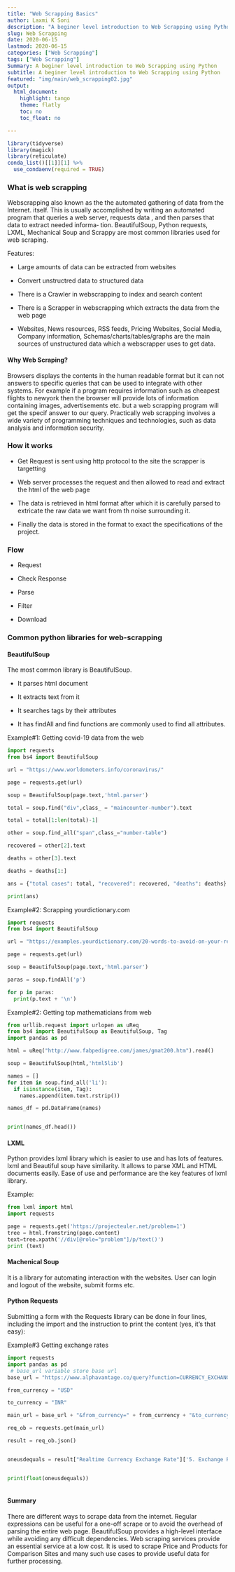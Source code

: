 ```yaml
---
title: "Web Scrapping Basics"
author: Laxmi K Soni 
description: "A beginer level introduction to Web Scrapping using Python"
slug: Web Scrapping
date: 2020-06-15
lastmod: 2020-06-15
categories: ["Web Scrapping"]
tags: ["Web Scrapping"]
Summary: A beginer level introduction to Web Scrapping using Python
subtitle: A beginer level introduction to Web Scrapping using Python
featured: "img/main/web_scrapping02.jpg"
output:
  html_document:
    highlight: tango
    theme: flatly
    toc: no
    toc_float: no

---
```



```r
library(tidyverse)
library(magick)
library(reticulate)
conda_list()[[1]][1] %>% 
  use_condaenv(required = TRUE)

```


### What is web scrapping

Webscrapping also known as the the automated gathering of data from the Internet. 
itself. This is usually accomplished by writing an automated program
that queries a web server, requests data , and then parses that data to extract needed informa‐
tion. BeautifulSoup, Python requests, LXML, Mechanical Soup and Scrappy are most common libraries used for web scraping.


Features:

- Large amounts of data can be extracted from websites

- Convert unstructred data to structured data

- There is a Crawler in webscrapping to index and search content

- There is a Scrapper in webscrapping which extracts the data from the web page

- Websites, News resources, RSS feeds, Pricing Websites, Social Media, Company information, Schemas/charts/tables/graphs are the main sources of unstructured data which a webscrapper uses to get data.


#### Why Web Scraping?
Browsers displays the contents in the human readable format but it can not answers to specific queries that can be used to integrate with other systems. 
For example if a program requires information such as cheapest flights to newyork then the browser will provide lots of information containing images,
advertisements etc. but a web scrapping program will get the specif answer to our query. Practically web scrapping involves a wide variety of programming techniques
and technologies, such as data analysis and information security.


### How it works

- Get Request is sent using http protocol  to the site the scrapper is targetting

- Web server processes the request and then allowed to read and extract the html of the web page

- The data is retrieved in html format after which it is carefully parsed to extricate the raw data we want from th noise surrounding it.

- Finally the data is stored in the format to exact the specifications of the project.



### Flow

- Request

- Check Response

- Parse

- Filter

- Download


### Common python libraries for web-scrapping

#### BeautifulSoup

The most common library is BeautifulSoup. 

- It parses html document

- It extracts text from it

- It searches tags by their attributes

- It has findAll and find functions are commonly used to find all attributes.

Example#1: Getting covid-19 data from the web

```python
import requests
from bs4 import BeautifulSoup

url = "https://www.worldometers.info/coronavirus/"

page = requests.get(url)

soup = BeautifulSoup(page.text,'html.parser')

total = soup.find("div",class_ = "maincounter-number").text

total = total[1:len(total)-1]

other = soup.find_all("span",class_="number-table")

recovered = other[2].text

deaths = other[3].text

deaths = deaths[1:]

ans = {"total cases": total, "recovered": recovered, "deaths": deaths}

print(ans)

```


Example#2: Scrapping yourdictionary.com

```python
import requests
from bs4 import BeautifulSoup

url = "https://examples.yourdictionary.com/20-words-to-avoid-on-your-resume.html"

page = requests.get(url)

soup = BeautifulSoup(page.text,'html.parser')

paras = soup.findAll('p')

for p in paras:
  print(p.text + '\n')
```


Example#2: Getting top mathematicians from web

```python
from urllib.request import urlopen as uReq
from bs4 import BeautifulSoup as BeautifulSoup, Tag
import pandas as pd

html = uReq("http://www.fabpedigree.com/james/gmat200.htm").read()

soup = BeautifulSoup(html,'html5lib')

names = []
for item in soup.find_all('li'):
  if isinstance(item, Tag):
    names.append(item.text.rstrip())

names_df = pd.DataFrame(names)    


print(names_df.head())    
```



#### LXML

Python provides lxml library which is easier to use and has lots of features. lxml and Beautiful soup have similarity. It allows to parse XML and HTML documents easily. Ease of use and performance are the key features of lxml library.

Example:

```python
from lxml import html
import requests

page = requests.get('https://projecteuler.net/problem=1')
tree = html.fromstring(page.content)
text=tree.xpath('//div[@role="problem"]/p/text()')
print (text)
```

#### Machenical Soup

It is a library for automating interaction with the websites. User can login and logout of the website, submit forms etc.

#### Python Requests

Submitting a form with the Requests library can be done in four lines, including the
import and the instruction to print the content (yes, it’s that easy):

Example#3 Getting exchange rates

```python

import requests
import pandas as pd
 # base_url variable store base url  
base_url = "https://www.alphavantage.co/query?function=CURRENCY_EXCHANGE_RATE"

from_currency = "USD"

to_currency = "INR"

main_url = base_url + "&from_currency=" + from_currency + "&to_currency=" + to_currency + "&apikey=4RSKNH0KOBS5TMP1"

req_ob = requests.get(main_url) 

result = req_ob.json() 


oneusdequals = result["Realtime Currency Exchange Rate"]['5. Exchange Rate']


print(float(oneusdequals))
  
```
#### Summary

There are different ways to scrape data from the internet. 
Regular expressions can be useful for a one-off scrape or to avoid the overhead of parsing the entire web page. 
BeautifulSoup provides a high-level interface while avoiding any difficult dependencies. 
Web scraping services provide an essential service at a low cost. 
It is used to scrape Price and Products for Comparison Sites and many such use cases to provide useful data for further processing.


